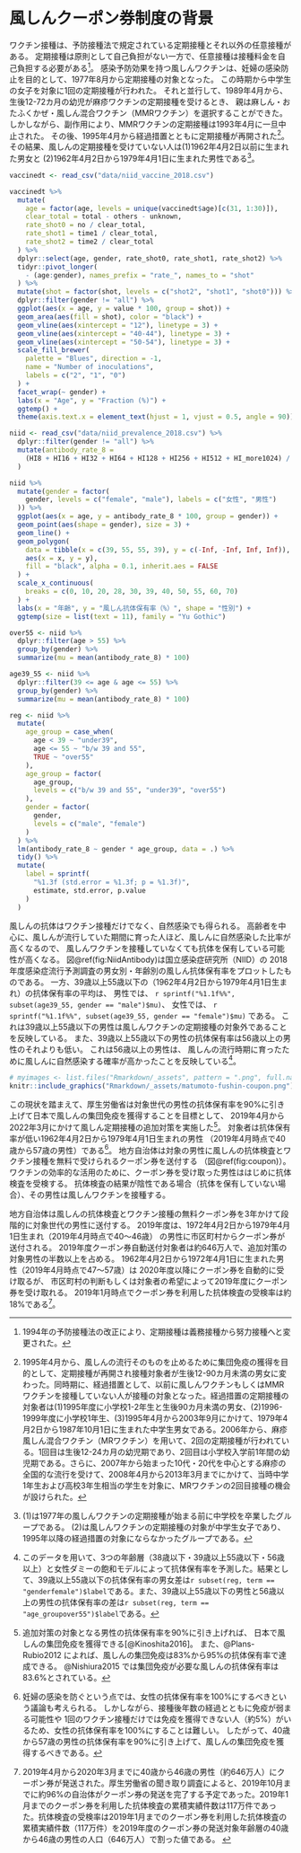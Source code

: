 

# 風しんクーポン券制度の背景 {#background}

<!-- 
参考web
http://idsc.nih.go.jp/disease/rubella/rubella.html 
https://www.niid.go.jp/niid/ja/typhi-m/iasr-reference/2468-related-articles/related-articles-474/9037-474r02.html
-->

ワクチン接種は、予防接種法で規定されている定期接種とそれ以外の任意接種がある。
定期接種は原則として自己負担がない一方で、任意接種は接種料金を自己負担する必要がある[^effort]。
感染予防効果を持つ風しんワクチンは、妊婦の感染防止を目的として、1977年8月から定期接種の対象となった。
この時期から中学生の女子を対象に1回の定期接種が行われた。
それと並行して、1989年4月から、
生後12-72カ月の幼児が麻疹ワクチンの定期接種を受けるとき、
親は麻しん・おたふくかぜ・風しん混合ワクチン（MMRワクチン）を選択することができた。
しかしながら、副作用により、MMRワクチンの定期接種は1993年4月に一旦中止された。
その後、1995年4月から経過措置とともに定期接種が再開された[^detail]。
その結果、風しんの定期接種を受けていない人は(1)1962年4月2日以前に生まれた男女と
(2)1962年4月2日から1979年4月1日に生まれた男性である[^why]。

[^why]: (1)は1977年の風しんワクチンの定期接種が始まる前に中学校を卒業したグループである。
(2)は風しんワクチンの定期接種の対象が中学生女子であり、
1995年以降の経過措置の対象にならなかったグループである。

[^effort]: 1994年の予防接種法の改正により、定期接種は義務接種から努力接種へと変更された。

[^detail]:1995年4月から、風しんの流行そのものを止めるために集団免疫の獲得を目的として、定期接種が再開され接種対象者が生後12-90カ月未満の男女に変わった。同時期に、経過措置として、以前に風しんワクチンもしくはMMRワクチンを接種していない人が接種の対象となった。経過措置の定期接種の対象者は(1)1995年度に小学校1-2年生と生後90カ月未満の男女、(2)1996-1999年度に小学校1年生、(3)1995年4月から2003年9月にかけて、1979年4月2日から1987年10月1日に生まれた中学生男女である。2006年から、麻疹風しん混合ワクチン（MRワクチン）を用いて、2回の定期接種が行われている。1回目は生後12-24カ月の幼児期であり、2回目は小学校入学前1年間の幼児期である。さらに、2007年から始まった10代・20代を中心とする麻疹の全国的な流行を受けて、2008年4月から2013年3月までにかけて、当時中学1年生および高校3年生相当の学生を対象に、MRワクチンの2回目接種の機会が設けられた。

```r
vaccinedt <- read_csv("data/niid_vaccine_2018.csv")

vaccinedt %>%
  mutate(
    age = factor(age, levels = unique(vaccinedt$age)[c(31, 1:30)]),
    clear_total = total - others - unknown,
    rate_shot0 = no / clear_total,
    rate_shot1 = time1 / clear_total,
    rate_shot2 = time2 / clear_total
  ) %>%
  dplyr::select(age, gender, rate_shot0, rate_shot1, rate_shot2) %>%
  tidyr::pivot_longer(
    - (age:gender), names_prefix = "rate_", names_to = "shot"
  ) %>%
  mutate(shot = factor(shot, levels = c("shot2", "shot1", "shot0"))) %>%
  dplyr::filter(gender != "all") %>%
  ggplot(aes(x = age, y = value * 100, group = shot)) +
  geom_area(aes(fill = shot), color = "black") +
  geom_vline(aes(xintercept = "12"), linetype = 3) +
  geom_vline(aes(xintercept = "40-44"), linetype = 3) +
  geom_vline(aes(xintercept = "50-54"), linetype = 3) +
  scale_fill_brewer(
    palette = "Blues", direction = -1,
    name = "Number of inoculations",
    labels = c("2", "1", "0")
  ) +
  facet_wrap(~ gender) +
  labs(x = "Age", y = "Fraction (%)") +
  ggtemp() +
  theme(axis.text.x = element_text(hjust = 1, vjust = 0.5, angle = 90))
```


<!---
図\@ref(fig:NiidVaccine)は国立環境研究所（NIID）の2018年度感染症流行予測調査の風しんワクチン接種率を示したものである。
12歳以下の男女ともに、5歳を境目に大多数が1回接種から2回接種に変化している。
これは2006年から始まった麻疹風しんワクチンの定期接種によるものである。
12歳以上39歳の男女の過半数が少なくとも風しんワクチンを1回接種している。
この年代において、若い人ほど2回接種の比率が大きくなる。
これは2008年から2013年で行われた中学1年生および高校3年生相当の者を対象とした2回目接種の影響である。
40歳以上55歳未満の傾向は男女で大きく異なる。
40歳以上55歳未満の女性の多くは風しんワクチンを1回以上接種しているが、男性の多くは接種をしていない。
この差は風しんの定期接種の対象が男女の幼児に切り替わる前の定期接種の影響を反映している。
--->

```r
niid <- read_csv("data/niid_prevalence_2018.csv") %>%
  dplyr::filter(gender != "all") %>%
  mutate(antibody_rate_8 =
    (HI8 + HI16 + HI32 + HI64 + HI128 + HI256 + HI512 + HI_more1024) / total
  )

niid %>%
  mutate(gender = factor(
    gender, levels = c("female", "male"), labels = c("女性", "男性")
  )) %>%
  ggplot(aes(x = age, y = antibody_rate_8 * 100, group = gender)) +
  geom_point(aes(shape = gender), size = 3) +
  geom_line() +
  geom_polygon(
    data = tibble(x = c(39, 55, 55, 39), y = c(-Inf, -Inf, Inf, Inf)),
    aes(x = x, y = y),
    fill = "black", alpha = 0.1, inherit.aes = FALSE
  ) +
  scale_x_continuous(
    breaks = c(0, 10, 20, 28, 30, 39, 40, 50, 55, 60, 70)
  ) +
  labs(x = "年齢", y = "風しん抗体保有率（%）", shape = "性別") +
  ggtemp(size = list(text = 11), family = "Yu Gothic")

over55 <- niid %>%
  dplyr::filter(age > 55) %>%
  group_by(gender) %>%
  summarize(mu = mean(antibody_rate_8) * 100)

age39_55 <- niid %>%
  dplyr::filter(39 <= age & age <= 55) %>%
  group_by(gender) %>%
  summarize(mu = mean(antibody_rate_8) * 100)

reg <- niid %>%
  mutate(
    age_group = case_when(
      age < 39 ~ "under39",
      age <= 55 ~ "b/w 39 and 55",
      TRUE ~ "over55"
    ),
    age_group = factor(
      age_group,
      levels = c("b/w 39 and 55", "under39", "over55")
    ),
    gender = factor(
      gender,
      levels = c("male", "female")
    )
  ) %>%
  lm(antibody_rate_8 ~ gender * age_group, data = .) %>%
  tidy() %>%
  mutate(
    label = sprintf(
      "%1.3f (std.error = %1.3f; p = %1.3f)",
      estimate, std.error, p.value
    )
  )
```

風しんの抗体はワクチン接種だけでなく、自然感染でも得られる。
高齢者を中心に、風しんが流行していた期間に育った人ほど、風しんに自然感染した比率が高くなるので、
風しんワクチンを接種していなくても抗体を保有している可能性が高くなる。 
図\@ref(fig:NiidAntibody)は国立感染症研究所（NIID）の
2018年度感染症流行予測調査の男女別・年齢別の風しん抗体保有率をプロットしたものである。
一方、39歳以上55歳以下の（1962年4月2日から1979年4月1日生まれ）の抗体保有率の平均は、
男性では、
`r sprintf("%1.1f%%", subset(age39_55, gender == "male")$mu)`、
女性では、
`r sprintf("%1.1f%%", subset(age39_55, gender == "female")$mu)`
である。
これは39歳以上55歳以下の男性は風しんワクチンの定期接種の対象外であることを反映している。
また、39歳以上55歳以下の男性の抗体保有率は56歳以上の男性のそれよりも低い。
これは56歳以上の男性は、
風しんの流行時期に育ったために風しんに自然感染する確率が高かったことを反映している[^stat_analysis]。

[^stat_analysis]: このデータを用いて、3つの年齢層（38歳以下・39歳以上55歳以下・56歳以上）と女性ダミーの飽和モデルによって抗体保有率を予測した。結果として、39歳以上55歳以下の抗体保有率の男女差は`r subset(reg, term == "genderfemale")$label`である。また、39歳以上55歳以下の男性と56歳以上の男性の抗体保有率の差は`r subset(reg, term == "age_groupover55")$label`である。

```r
# myimages <- list.files("Rmarkdown/_assets", pattern = ".png", full.names = TRUE)
knitr::include_graphics("Rmarkdown/_assets/matumoto-fushin-coupon.png")
```

この現状を踏まえて、厚生労働省は対象世代の男性の抗体保有率を90%に引き上げて日本で風しんの集団免疫を獲得することを目標として、
2019年4月から2022年3月にかけて風しん定期接種の追加対策を実施した[^herd_immune]。
対象者は抗体保有率が低い1962年4月2日から1979年4月1日生まれの男性
（2019年4月時点で40歳から57歳の男性）である[^why_man]。
地方自治体は対象の男性に風しんの抗体検査とワクチン接種を無料で受けられるクーポン券を送付する
（図\@ref(fig:coupon)）。
ワクチンの効率的な活用のために、クーポン券を受け取った男性ははじめに抗体検査を受検する。
抗体検査の結果が陰性である場合（抗体を保有していない場合）、その男性は風しんワクチンを接種する。

[^herd_immune]: 追加対策の対象となる男性の抗体保有率を90%に引き上げれば、
日本で風しんの集団免疫を獲得できる[@Kinoshita2016]。
また、@Plans-Rubio2012 によれば、風しんの集団免疫は83%から95%の抗体保有率で達成できる。
@Nishiura2015 では集団免疫が必要な風しんの抗体保有率は83.6%とされている。

[^why_man]: 妊婦の感染を防ぐという点では、女性の抗体保有率を100%にするべきという議論も考えられる。
しかしながら、接種後年数の経過とともに免疫が弱まる可能性や
1回のワクチン接種だけでは免疫を獲得できない人（約5%）がいるため、女性の抗体保有率を100%にすることは難しい。
したがって、40歳から57歳の男性の抗体保有率を90%に引き上げて、風しんの集団免疫を獲得するべきである。


<!-- [1年目(2019年度)の対策](https://www.mhlw.go.jp/content/000475807.pdf) -->

地方自治体は風しんの抗体検査とワクチン接種の無料クーポン券を3年かけて段階的に対象世代の男性に送付する。
2019年度は、1972年4月2日から1979年4月1日生まれ（2019年4月時点で40～46歳）
の男性に市区町村からクーポン券が送付される。
2019年度クーポン券自動送付対象者は約646万人で、追加対策の対象男性の半数以上を占める。
1962年4月2日から1972年4月1日に生まれた男性（2019年4月時点で47～57歳）は
2020年度以降にクーポン券を自動的に受け取るが、
市区町村の判断もしくは対象者の希望によって2019年度にクーポン券を受け取れる。
2019年1月時点でクーポン券を利用した抗体検査の受検率は約18%である[^calc]。

[^calc]: 2019年4月から2020年3月までに40歳から46歳の男性（約646万人）にクーポン券が発送された。厚生労働省の聞き取り調査によると、2019年10月までに約96%の自治体がクーポン券の発送を完了する予定であった。2019年1月までのクーポン券を利用した抗体検査の累積実績件数は117万件であった。抗体検査の受検率は2019年1月までのクーポン券を利用した抗体検査の累積実績件数（117万件）を2019年度のクーポン券の発送対象年齢層の40歳から46歳の男性の人口（646万人）で割った値である。 <!-- 参考：https://www.mhlw.go.jp/content/10906000/000645181.pdf -->
